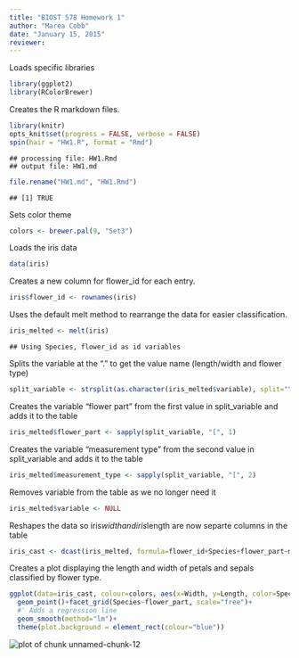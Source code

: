 ```yaml
---
title: "BIOST 578 Homework 1"
author: "Marea Cobb"
date: "January 15, 2015"
reviewer: 
---
```

Loads specific libraries 


```r
library(ggplot2)
library(RColorBrewer)
```

Creates the R markdown files.


```r
library(knitr)
opts_knit$set(progress = FALSE, verbose = FALSE)
spin(hair = "HW1.R", format = "Rmd")
```

```
## processing file: HW1.Rmd
## output file: HW1.md
```


```r
file.rename("HW1.md", "HW1.Rmd")
```

```
## [1] TRUE
```

Sets color theme


```r
colors <- brewer.pal(9, "Set3")
```

Loads the iris data


```r
data(iris)
```

Creates a new column for flower_id for each entry.


```r
iris$flower_id <- rownames(iris)
```

Uses the default melt method to rearrange the data for easier classification.


```r
iris_melted <- melt(iris)
```

```
## Using Species, flower_id as id variables
```

Splits the variable at the "." to get the value name (length/width and flower type)


```r
split_variable <- strsplit(as.character(iris_melted$variable), split="\\.")
```

Creates the variable "flower part" from the first value in split_variable and adds it to the table


```r
iris_melted$flower_part <- sapply(split_variable, "[", 1)
```

Creates the variable "measurement type" from the second value in split_variable and adds it to the table


```r
iris_melted$measurement_type <- sapply(split_variable, "[", 2)
```

Removes variable from the table as we no longer need it


```r
iris_melted$variable <- NULL
```

Reshapes the data so iris$width and iris$length are now separte columns in the table 


```r
iris_cast <- dcast(iris_melted, formula=flower_id+Species+flower_part~measurement_type)
```

Creates a plot displaying the length and width of petals and sepals classified by flower type.


```r
ggplot(data=iris_cast, colour=colors, aes(x=Width, y=Length, color=Species))+ # Add points and use free scales in the facet
  geom_point()+facet_grid(Species~flower_part, scale="free")+
  #' Adds a regression line
  geom_smooth(method="lm")+
  theme(plot.background = element_rect(colour="blue"))
```

<img src="figure/graphics-unnamed-chunk-12-1.pdf" title="plot of chunk unnamed-chunk-12" alt="plot of chunk unnamed-chunk-12" style="display: block; margin: auto;" />

